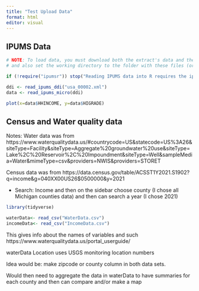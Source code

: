 ```yaml
---
title: "Test Upload Data"
format: html
editor: visual
---
```


## IPUMS Data

```r

# NOTE: To load data, you must download both the extract's data and the DDI
# and also set the working directory to the folder with these files (or change the path below).

if (!require("ipumsr")) stop("Reading IPUMS data into R requires the ipumsr package. It can be installed using the following command: install.packages('ipumsr')")

ddi <- read_ipums_ddi("usa_00002.xml")
data <- read_ipums_micro(ddi)
```

```r
plot(x=data$HHINCOME, y=data$HIGRADE)
```





## Census and Water quality data

Notes: Water data was from https://www.waterqualitydata.us/#countrycode=US&statecode=US%3A26&siteType=Facility&siteType=Aggregate%20groundwater%20use&siteType=Lake%2C%20Reservoir%2C%20Impoundment&siteType=Well&sampleMedia=Water&mimeType=csv&providers=NWIS&providers=STORET

Census data was from https://data.census.gov/table/ACSST1Y2021.S1902?q=income&g=040XX00US26$0500000&y=2021 

  - Search: Income and then on the sidebar choose county (I chose all Michigan counties data) and then can search a year (I chose 2021)
  

```r
library(tidyverse)
```

```r
waterData<- read_csv("WaterData.csv")
incomeData<- read_csv("IncomeData.csv")
```

This gives info about the names of variables and such https://www.waterqualitydata.us/portal_userguide/

waterData Location uses USGS monitoring location numbers

Idea would be: make zipcode or county column in both data sets. 

Would then need to aggregate the data in waterData to have summaries for each county and then can compare and/or make a map 


